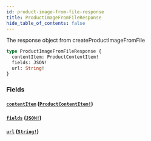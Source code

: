 ```yaml
---
id: product-image-from-file-response
title: ProductImageFromFileResponse
hide_table_of_contents: false
---
```



The response object from createProductImageFromFile

```graphql
type ProductImageFromFileResponse {
  contentItem: ProductContentItem!
  fields: JSON!
  url: String!
}
```


### Fields

#### [`contentItem`](#) ([`ProductContentItem!`](/demand/api/graphql-admin/reference/objects/product-content-item))




#### [`fields`](#) ([`JSON!`](/demand/api/graphql-admin/reference/scalars/json))




#### [`url`](#) ([`String!`](/demand/api/graphql-admin/reference/scalars/string))






